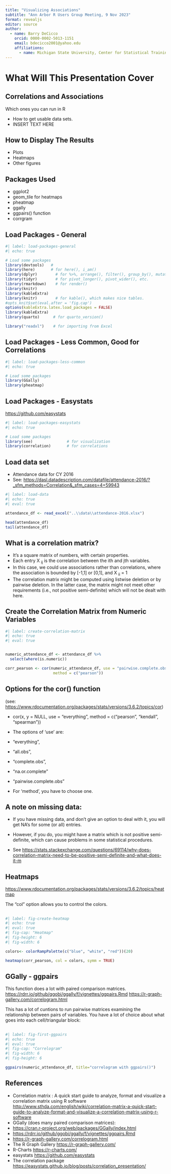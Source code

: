 ```yaml
---
title: "Visualizing Associations"
subtitle: "Ann Arbor R Users Group Meeting, 9 Nov 2023"
format: revealjs
editor: source
author: 
  - name: Barry DeCicco
    orcid: 0000-0002-5013-1151
    email: bdecicco2001@yahoo.edu
    affiliations: 
      - name: Michigan State University, Center for Statistical Training and Consulting
---
```


# What Will This Presentation Cover

## Correlations and Associations

Which ones you can run in R

-   How to get usable data sets.
-   INSERT TEXT HERE

## How to Display The Results

-   Plots
-   Heatmaps
-   Other figures

## Packages Used

-   ggplot2
-   geom_tile for heatmaps
-   pheatmap
-   ggally
-   ggpairs() function
-   corrgram

## Load Packages - General

```r
#| label: load-packages-general
#| echo: true

# Load some packages
library(devtools)   #  
library(here)       # for here(), i_am()
library(dplyr)        # for %>%, arrange(), filter(), group_by(), mutate(), etc.
library(tidyr)        # for pivot_longer(), pivot_wider(), etc.
library(rmarkdown)    # for render()
library(knitr)      
library(kableExtra) 
library(knitr)        # for kable(), which makes nice tables.
#opts_knit$set(eval.after = 'fig.cap') 
options(kableExtra.latex.load_packages = FALSE)
library(kableExtra)
library(quarto)      # for quarto_version()

library("readxl")    # for importing from Excel

```

## Load Packages - Less Common, Good for Correlations

```r
#| label: load-packages-less-common
#| echo: true

# Load some packages
library(GGally)   
library(pheatmap)  

```

## Load Packages - Easystats

<https://github.com/easystats>

```r
#| label: load-packages-easystats
#| echo: true

# Load some packages
library(see)               # for visualization
library(correlation)       # for correlations

```

## Load data set 

-   Attendance data for CY 2016 
-   See: <https://dasl.datadescription.com/datafile/attendance-2016/?_sfm_methods=Correlation&_sfm_cases=4+59943>


```r
#| label: load-data
#| echo: true
#| eval: true

attendance_df <- read_excel("..\\data\\attendance-2016.xlsx")

head(attendance_df)
tail(attendance_df)

```



## What is a correlation matrix?

-   It's a square matrix of numbers, with certain properties.
-   Each entry X ~ij~ is the correlation between the ith and jth variables.
-   In this case, we could use associations rather than correlations,
where the association is bounded by [-1,1] or [0,1], and X ~ii~ = 1
-   The correlation matrix might be computed using listwise deletion or by pairwise deletion.  In the latter case, the matrix might not meet other requirements (i.e., not positive semi-definite) which will not be dealt with here.


## Create the Correlation Matrix from Numeric Variables

```r
#| label: create-correlation-matrix
#| echo: true
#| eval: true


numeric_attendance_df <- attendance_df %>% 
  select(where(is.numeric))

corr_pearson <- cor(numeric_attendance_df, use = "pairwise.complete.obs",
                     method = c("pearson")) 


```

## Options for the cor() function 

(see: <https://www.rdocumentation.org/packages/stats/versions/3.6.2/topics/cor>)

-   cor(x, y = NULL, use = "everything",
    method = c("pearson", "kendall", "spearman"))

-   The options of 'use' are:
  -   "everything", 
  -   "all.obs", 
  -   "complete.obs", 
  -   "na.or.complete"
  -   "pairwise.complete.obs"

-   For 'method', you have to choose one.

## A note on missing data:

-   If you have missing data, and don't give an option to deal with it, you will
get NA's for some (or all) entries.

-   However, if you do, you might have a matrix which is not positive semi-definite, which can cause problems in some statistical procedures.  

-   See <https://stats.stackexchange.com/questions/69114/why-does-correlation-matrix-need-to-be-positive-semi-definite-and-what-does-it-m>


## Heatmaps

<https://www.rdocumentation.org/packages/stats/versions/3.6.2/topics/heatmap>

The "col" option allows you to control the colors.

## 
```r
#| label: fig-create-heatmap
#| echo: true
#| eval: true
#| fig-cap: "Heatmap"
#| fig-height: 6
#| fig-width: 6

colors<- colorRampPalette(c("blue", "white", "red"))(20)

heatmap(corr_pearson, col = colors, symm = TRUE)

```



## GGally - ggpairs

This function does a lot with paired comparison matrices.
<https://rdrr.io/github/ggobi/ggally/f/vignettes/ggpairs.Rmd>
<https://r-graph-gallery.com/correlogram.html>

This has a lot of cuntions to run pairwise matrices examining the relationship
between pairs of variables.  You have a lot of choice about what goes into
each cell/triangular block: 

##

```r
#| label: fig-first-ggpairs
#| echo: true
#| eval: true
#| fig-cap: "Correlogram"
#| fig-width: 6
#| fig-height: 6

ggpairs(numeric_attendance_df, title="correlogram with ggpairs()") 
```

## References

-   Correlation matrix : A quick start guide to analyze, format and visualize a correlation matrix using R software <http://www.sthda.com/english/wiki/correlation-matrix-a-quick-start-guide-to-analyze-format-and-visualize-a-correlation-matrix-using-r-software>
-   GGally (does many paired comparison matrices):
  -   <https://cran.r-project.org/web/packages/GGally/index.html>
  -   <https://rdrr.io/github/ggobi/ggally/f/vignettes/ggpairs.Rmd>
  -   <https://r-graph-gallery.com/correlogram.html>
-   The R Graph Gallery <https://r-graph-gallery.com/>
-   R-Charts <https://r-charts.com/>
-   easystats <https://github.com/easystats>
-   The correlation package <https://easystats.github.io/blog/posts/correlation_presentation/>
